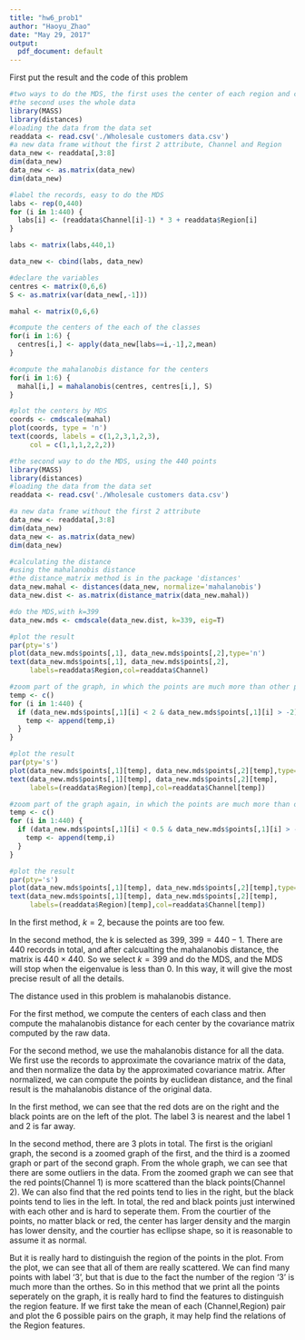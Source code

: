 ```yaml
---
title: "hw6_prob1"
author: "Haoyu_Zhao"
date: "May 29, 2017"
output:
  pdf_document: default
---
```


\section{Problem 1}
First put the result and the code of this problem

```r
#two ways to do the MDS, the first uses the center of each region and channel,
#the second uses the whole data
library(MASS)
library(distances)
#loading the data from the data set
readdata <- read.csv('./Wholesale customers data.csv')
#a new data frame without the first 2 attribute, Channel and Region
data_new <- readdata[,3:8]
dim(data_new)
data_new <- as.matrix(data_new)
dim(data_new)

#label the records, easy to do the MDS
labs <- rep(0,440)
for (i in 1:440) {
  labs[i] <- (readdata$Channel[i]-1) * 3 + readdata$Region[i]
}

labs <- matrix(labs,440,1)

data_new <- cbind(labs, data_new)

#declare the variables
centres <- matrix(0,6,6)
S <- as.matrix(var(data_new[,-1]))

mahal <- matrix(0,6,6)

#compute the centers of the each of the classes
for(i in 1:6) {
  centres[i,] <- apply(data_new[labs==i,-1],2,mean)
}

#compute the mahalanobis distance for the centers
for(i in 1:6) {
  mahal[i,] = mahalanobis(centres, centres[i,], S)
}

#plot the centers by MDS
coords <- cmdscale(mahal)
plot(coords, type = 'n')
text(coords, labels = c(1,2,3,1,2,3),
     col = c(1,1,1,2,2,2))

#the second way to do the MDS, using the 440 points
library(MASS)
library(distances)
#loading the data from the data set
readdata <- read.csv('./Wholesale customers data.csv')

#a new data frame without the first 2 attribute
data_new <- readdata[,3:8]
dim(data_new)
data_new <- as.matrix(data_new)
dim(data_new)

#calculating the distance
#using the mahalanobis distance
#the distance_matrix method is in the package 'distances'
data_new.mahal <- distances(data_new, normalize='mahalanobis')
data_new.dist <- as.matrix(distance_matrix(data_new.mahal))

#do the MDS,with k=399
data_new.mds <- cmdscale(data_new.dist, k=339, eig=T)

#plot the result
par(pty='s')
plot(data_new.mds$points[,1], data_new.mds$points[,2],type='n')
text(data_new.mds$points[,1], data_new.mds$points[,2], 
     labels=readdata$Region,col=readdata$Channel)

#zoom part of the graph, in which the points are much more than other parts
temp <- c()
for (i in 1:440) {
  if (data_new.mds$points[,1][i] < 2 & data_new.mds$points[,1][i] > -2) {
    temp <- append(temp,i)
  }
}

#plot the result
par(pty='s')
plot(data_new.mds$points[,1][temp], data_new.mds$points[,2][temp],type='n')
text(data_new.mds$points[,1][temp], data_new.mds$points[,2][temp], 
     labels=(readdata$Region)[temp],col=readdata$Channel[temp])

#zoom part of the graph again, in which the points are much more than other parts
temp <- c()
for (i in 1:440) {
  if (data_new.mds$points[,1][i] < 0.5 & data_new.mds$points[,1][i] > -0.5) {
    temp <- append(temp,i)
  }
}

#plot the result
par(pty='s')
plot(data_new.mds$points[,1][temp], data_new.mds$points[,2][temp],type='n')
text(data_new.mds$points[,1][temp], data_new.mds$points[,2][temp], 
     labels=(readdata$Region)[temp],col=readdata$Channel[temp])
```

\textbf{a.} In the first method, $k=2$, because the points are too few.

In the second method, the k is selected as 399, $399 = 440-1$. There are 440 records in total, and after calcualting the mahalanobis distance, the matrix is $440 \times 440$. So we select $k=399$ and do the MDS, and the MDS will stop when the eigenvalue is less than 0. In this way, it will give the most precise result of all the details.

\textbf{b.} The distance used in this problem is mahalanobis distance. 

For the first method, we compute the centers of each class and then compute the mahalanobis distance for each center by the covariance matrix computed by the raw data.

For the second method, we use the mahalanobis distance for all the data. We first use the records to approximate the covariance matrix of the data, and then normalize the data by the approximated covariance matrix. After normalized, we can compute the points by euclidean distance, and the final result is the mahalanobis distance of the original data.

\textbf{c.} In the first method, we can see that the red dots are on the right and the black points are on the left of the plot. The label 3 is nearest and the label 1 and 2 is far away.

In the second method, there are 3 plots in total. The first is the origianl graph, the second is a zoomed graph of the first, and the third is a zoomed graph or part of the second graph. From the whole graph, we can see that there are some outliers in the data. From the zoomed graph we can see that the red points(Channel 1) is more scattered than the black points(Channel 2). We can also find that the red points tend to lies in the right, but the black points tend to lies in the left. In total, the red and black points just interwined with each other and is hard to seperate them. From the courtier of the points, no matter black or red, the center has larger density and the margin has lower density, and the courtier has ecllipse shape, so it is reasonable to assume it as normal.

But it is really hard to distinguish the region of the points in the plot. From the plot, we can see that all of them are really scattered. We can find many points with label '3', but that is due to the fact the number of the region '3' is much more than the orthes. So in this method that we print all the points seperately on the graph, it is really hard to find the features to distinguish the region feature. If we first take the mean of each (Channel,Region) pair and plot the 6 possible pairs on the graph, it may help find the relations of the Region features.








